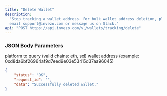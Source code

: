 ```yaml
---
title: "Delete Wallet"
description:
  "Stop tracking a wallet address. For bulk wallet address deletion, please
  email support@invezo.com or message us on Slack."
api: "POST https://api.invezo.com/v1/wallets/tracking/delete"
---
```


### JSON Body Parameters

<ParamField query="chain" type="string" required>
  platform to query (valid chains: eth, sol)
</ParamField>

<ParamField query="address" type="string" required>
  wallet address (example: 0xd8da6bf26964af9d7eed9e03e53415d37aa96045)
</ParamField>

<ResponseExample>

```json Response
{
    "status": "OK",
    "request_id": "",
    "data": "Successfully deleted wallet."
}
```

</ResponseExample>